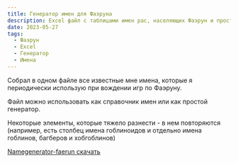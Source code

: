 ```yaml
---
title: Генератор имен для Фаэруна
description: Excel файл с таблицами имен рас, населяющих Фаэрун и простой генерацией случайных имен
date: 2023-05-27
tags:
  - Фаэрун
  - Excel
  - Генератор
  - Имена
---
```


Собрал в одном файле все известные мне имена, которые я периодически использую при вождении игр по Фаэруну.

Файл можно использовать как справочник имен или как простой генератор.

Некоторые элементы, которые тяжело разнести - в нем повторяются (например, есть столбец имена гоблиноидов и отдельно имена гоблинов, багберов и хобгоблинов)

[Namegenerator-faerun скачать](/files/NAMEGENERATOR-FAERUN-VERSION-01-27052023.xlsx)